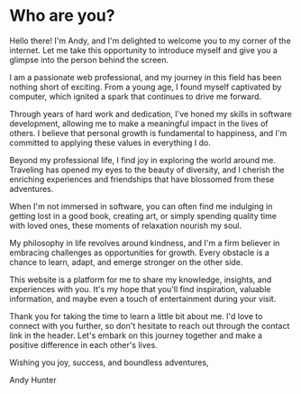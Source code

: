 # Who are you?

Hello there! I'm Andy, and I'm delighted to welcome you to my corner of the internet. Let me take this opportunity to introduce myself and give you a glimpse into the person behind the screen.

I am a passionate web professional, and my journey in this field has been nothing short of exciting. From a young age, I found myself captivated by computer, which ignited a spark that continues to drive me forward.

Through years of hard work and dedication, I've honed my skills in software development, allowing me to make a meaningful impact in the lives of others. I believe that personal growth is fundamental to happiness, and I'm committed to applying these values in everything I do.

Beyond my professional life, I find joy in exploring the world around me. Traveling has opened my eyes to the beauty of diversity, and I cherish the enriching experiences and friendships that have blossomed from these adventures.

When I'm not immersed in software, you can often find me indulging in getting lost in a good book, creating art, or simply spending quality time with loved ones, these moments of relaxation nourish my soul.

My philosophy in life revolves around kindness, and I'm a firm believer in embracing challenges as opportunities for growth. Every obstacle is a chance to learn, adapt, and emerge stronger on the other side.

This website is a platform for me to share my knowledge, insights, and experiences with you. It's my hope that you'll find inspiration, valuable information, and maybe even a touch of entertainment during your visit.

Thank you for taking the time to learn a little bit about me. I'd love to connect with you further, so don't hesitate to reach out through the contact link in the header. Let's embark on this journey together and make a positive difference in each other's lives.

Wishing you joy, success, and boundless adventures,

Andy Hunter



